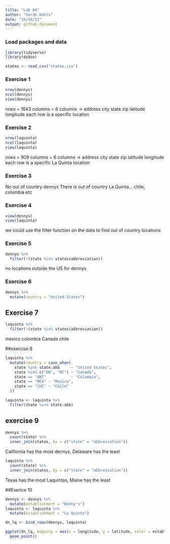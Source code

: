 ```yaml
---
title: "Lab 04"
author: "Sarah Kohls"
date: "10/16/22"
output: github_document
---
```



### Load packages and data

```r
library(tidyverse) 
library(dsbox)
```

```r
states <- read_csv("states.csv")
```

### Exercise 1

```r
nrow(dennys)
ncol(dennys)
view(dennys)
```
rows = 1643
columns = 6
columns -> address city state zip latitude longitude
each row is a specific location

### Exercise 2

```r
nrow(laquinta)
ncol(laquinta)
view(laquinta)
```
rows = 909
columns = 6
columns -> address city state zip latitude longitude
each row is a specific La Quinta location

### Exercise 3

No out of country dennys
There is out of country La Quinta... chile, columbia etc

### Exercise 4

```r
view(dennys)
view(laquinta)
```
we could use the filter function on the data to find out of country locations


### Exercise 5

```r
dennys %>%
  filter(!(state %in% states$abbreviation))
```
no locations outside the US for dennys

### Exercise 6
```r
dennys %>%
  mutate(country = "United States")
```

## Exercise 7
```r
laquinta %>%
  filter(!(state %in% states$abbreviation))
```
mexico
colombia
Canada
chile

##exercise 8
```r
laquinta %>%
  mutate(country = case_when(
    state %in% state.abb     ~ "United States",
    state %in% c("ON", "BC") ~ "Canada",
    state == "ANT"           ~ "Colombia",
    state == "MEX" ~ "Mexico",
    state == "CHI" ~ "Chile"
  ))

```
```r
laquinta <- laquinta %>%
  filter(state %in% state.abb)
```


## exercise 9
```r
dennys %>%
  count(state) %>%
  inner_join(states, by = c("state" = "abbreviation"))
```
California has the most dennys, Delaware has the least

```r
laquinta %>%
  count(state) %>%
  inner_join(states, by = c("state" = "abbreviation"))
```
Texas has the most Laquintas, Maine has the least

##Exerice 10
```r
dennys <- dennys %>%
  mutate(establishment = "Denny's")
laquinta <- laquinta %>%
  mutate(establishment = "La Quinta")

dn_lq <- bind_rows(dennys, laquinta)

ggplot(dn_lq, mapping = aes(x = longitude, y = latitude, color = establishment)) +
  geom_point()
```

